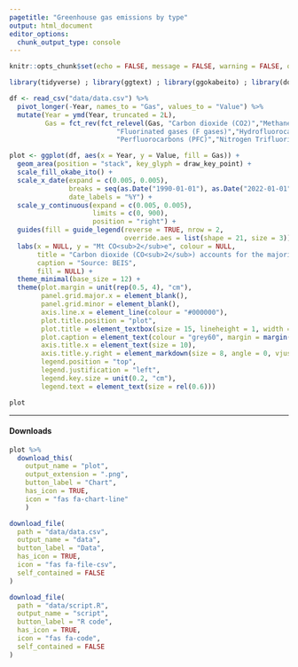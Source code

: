 ---
pagetitle: "Greenhouse gas emissions by type"
output: html_document
editor_options: 
  chunk_output_type: console
---

```{r setup, include=FALSE}
knitr::opts_chunk$set(echo = FALSE, message = FALSE, warning = FALSE, out.width = "100%", dev = "svg")

library(tidyverse) ; library(ggtext) ; library(ggokabeito) ; library(downloadthis)

df <- read_csv("data/data.csv") %>% 
  pivot_longer(-Year, names_to = "Gas", values_to = "Value") %>%
  mutate(Year = ymd(Year, truncated = 2L),
         Gas = fct_rev(fct_relevel(Gas, "Carbon dioxide (CO2)","Methane (CH4)","Nitrous oxide (N2O)",
                           "Fluorinated gases (F gases)","Hydrofluorocarbons (HFC)","Sulphur hexafluoride (SF6)",
                           "Perfluorocarbons (PFC)","Nitrogen Trifluoride (NF3)")))
```

```{r}
plot <- ggplot(df, aes(x = Year, y = Value, fill = Gas)) + 
  geom_area(position = "stack", key_glyph = draw_key_point) +
  scale_fill_okabe_ito() +
  scale_x_date(expand = c(0.005, 0.005),
               breaks = seq(as.Date("1990-01-01"), as.Date("2022-01-01"), by = "3 years"),
               date_labels = "%Y") +
  scale_y_continuous(expand = c(0.005, 0.005), 
                     limits = c(0, 900),
                     position = "right") +
  guides(fill = guide_legend(reverse = TRUE, nrow = 2,
                             override.aes = list(shape = 21, size = 3))) +
  labs(x = NULL, y = "Mt CO<sub>2</sub>e", colour = NULL,
       title = "Carbon dioxide (CO<sub>2</sub>) accounts for the majority of GHG emissions<br><span style = font-size:10pt;color:#757575;'>Atmospheric emissions (territorial basis) by greenhouse gas type<br>United Kingdom, 1990-2022</span>",
       caption = "Source: BEIS",
       fill = NULL) +
  theme_minimal(base_size = 12) +
  theme(plot.margin = unit(rep(0.5, 4), "cm"),
        panel.grid.major.x = element_blank(),
        panel.grid.minor = element_blank(),
        axis.line.x = element_line(colour = "#000000"),
        plot.title.position = "plot",
        plot.title = element_textbox(size = 15, lineheight = 1, width = unit(0.8, "npc"), margin = margin(b = 20)),
        plot.caption = element_text(colour = "grey60", margin = margin(t = 10), size = 10),
        axis.title.x = element_text(size = 10),
        axis.title.y.right = element_markdown(size = 8, angle = 0, vjust = 1, margin = margin(l = -20)),
        legend.position = "top",
        legend.justification = "left",
        legend.key.size = unit(0.2, "cm"),
        legend.text = element_text(size = rel(0.6)))

plot
```

<hr>

#### Downloads

```{r}
plot %>% 
  download_this( 
    output_name = "plot",
    output_extension = ".png",
    button_label = "Chart",
    has_icon = TRUE,
    icon = "fas fa-chart-line"
    )
```

```{r}
download_file(
  path = "data/data.csv",
  output_name = "data",
  button_label = "Data",
  has_icon = TRUE,
  icon = "fas fa-file-csv",
  self_contained = FALSE
)
```

```{r}
download_file(
  path = "data/script.R",
  output_name = "script",
  button_label = "R code",
  has_icon = TRUE,
  icon = "fas fa-code",
  self_contained = FALSE
)
```